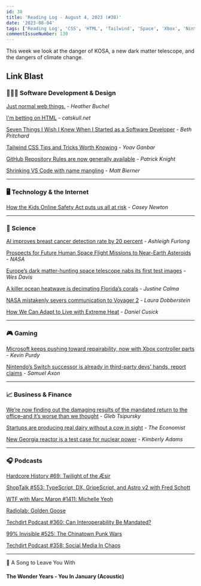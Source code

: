 ```yaml
---
id: 38
title: 'Reading Log - August 4, 2023 (#38)'
date: '2023-08-04'
tags: ['Reading Log', 'CSS', 'HTML', 'Tailwind', 'Space', 'Xbox', 'Nintendo']
commentIssueNumber: 130
---
```


This week we look at the danger of KOSA, a new dark matter telescope, and the dangers of climate change.

## Link Blast

### 👨🏼‍💻 Software Development & Design

[Just normal web things.](https://heather-buchel.com/blog/2023/07/just-normal-web-things/) - *Heather Buchel*

[I'm betting on HTML](https://catskull.net/html.html) - *catskull.net*

[Seven Things I Wish I Knew When I Started as a Software Developer](https://blog.scottlogic.com/2023/07/21/seven-things-i-wish-i-knew-when-i-started-as-a-software-developer.html) - *Beth Pritchard*

[Tailwind CSS Tips and Tricks Worth Knowing](https://www.builder.io/blog/tailwind-css-tips-and-tricks) - *Yoav Ganbar*

[GitHub Repository Rules are now generally available](https://github.blog/2023-07-24-github-repository-rules-are-now-generally-available/) - *Patrick Knight*

[Shrinking VS Code with name mangling](https://code.visualstudio.com/blogs/2023/07/20/mangling-vscode) - *Matt Bierner*

---

### 🖥 Technology & the Internet

[How the Kids Online Safety Act puts us all at risk](https://www.theverge.com/2023/8/4/23819578/kosa-kids-online-safety-act-privacy-danger) - *Casey Newton*

---

### 🔬 Science

[AI improves breast cancer detection rate by 20 percent](https://www.politico.eu/article/ai-improves-breast-cancer-detection-rate-20-percent-swedish-study/) - *Ashleigh Furlong*

[Prospects for Future Human Space Flight Missions to Near-Earth Asteroids](https://ntrs.nasa.gov/api/citations/20230003852/downloads/NEA_HSF_2023_PDC.pdf) - *NASA*

[Europe’s dark matter-hunting space telescope nabs its first test images](https://www.theverge.com/2023/7/31/23814266/euclid-space-telescope-dark-matter-energy-european-space-agency-nasa-max-planck-institute) - *Wes Davis*

[A killer ocean heatwave is decimating Florida’s corals](https://www.theverge.com/2023/7/31/23814003/ocean-heatwave-florida-keys-coral-reef-rescue) - *Justine Calma*

[NASA mistakenly severs communication to Voyager 2](https://www.theregister.com/2023/07/31/nasa_mistakenly_disconnects_voyager_2/) - *Laura Dobberstein*

[How We Can Adapt to Live with Extreme Heat](https://www.scientificamerican.com/article/how-we-can-adapt-to-live-with-extreme-heat/) - *Daniel Cusick*

---

### 🎮 Gaming

[Microsoft keeps pushing toward repairability, now with Xbox controller parts](https://arstechnica.com/gaming/2023/08/microsoft-now-offers-xbox-controller-parts-manuals-and-video-repair-guides/) - *Kevin Purdy*

[Nintendo’s Switch successor is already in third-party devs’ hands, report claims](https://arstechnica.com/gaming/2023/07/report-nintendos-next-console-ships-late-2024-still-supports-cartridges/) - *Samuel Axon*

---

### 📈 Business & Finance

[We’re now finding out the damaging results of the mandated return to the office–and it’s worse than we thought](https://fortune.com/2023/08/01/research-damaging-results-mandated-return-to-office-worse-than-we-thought-rto-remote-work-careers-leadership-gleb-tsipursky/) - *Gleb Tsipursky*

[Startups are producing real dairy without a cow in sight](https://www.economist.com/business/2023/07/20/startups-are-producing-real-dairy-without-a-cow-in-sight) - *The Economist*

[New Georgia reactor is a test case for nuclear power](https://www.marketplace.org/2023/07/31/new-georgia-reactor-nuclear-power/) - *Kimberly Adams*

---

### 🎧 Podcasts

[Hardcore History #69: Twilight of the Æsir](https://www.dancarlin.com/product/hardcore-history-69-twilight-of-the-aesir/)

[ShopTalk #553: TypeScript, DX, GripeScript, and Astro v2 with Fred Schott](https://shoptalkshow.com/553/)

[WTF with Marc Maron #1411: Michelle Yeoh](http://www.wtfpod.com/podcast/episode-1411-michelle-yeoh)

[Radiolab: Golden Goose](https://www.radiolab.org/podcast/golden-goose)

[Techdirt Podcast #360: Can Interoperability Be Mandated?](https://www.techdirt.com/2023/08/01/techdirt-podcast-episode-360-can-interoperability-be-mandated/)

[99% Invisible #525: The Chinatown Punk Wars](https://99percentinvisible.org/episode/the-chinatown-punk-wars/)

[Techdirt Podcast #358: Social Media In Chaos](https://www.techdirt.com/2023/07/18/techdirt-podcast-episode-358-social-media-in-chaos/)

---

🎵 A Song to Leave You With

#### The Wonder Years - You In January (Acoustic)

<YouTubeEmbed id="vC_XwwhLC0Q" title="The Wonder Years - You In January (Acoustic)" />
